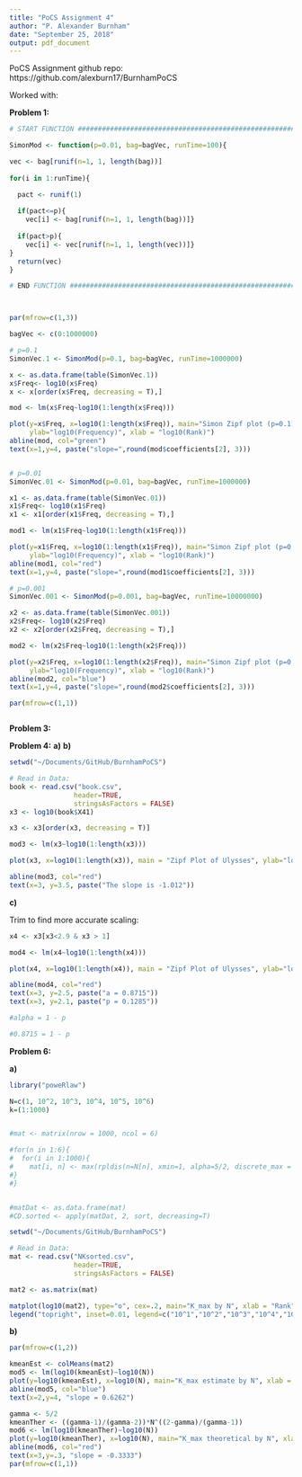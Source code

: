 ```yaml
---
title: "PoCS Assignment 4"
author: "P. Alexander Burnham"
date: "September 25, 2018"
output: pdf_document
---
```

PoCS Assignment github repo: https://github.com/alexburn17/BurnhamPoCS


Worked with: 



**Problem 1:**

```r

# START FUNCTION ###########################################################################

SimonMod <- function(p=0.01, bag=bagVec, runTime=100){

vec <- bag[runif(n=1, 1, length(bag))]
  
for(i in 1:runTime){

  pact <- runif(1)
  
  if(pact<=p){ 
    vec[i] <- bag[runif(n=1, 1, length(bag))]}
  
  if(pact>p){ 
    vec[i] <- vec[runif(n=1, 1, length(vec))]}
}
  return(vec)
}

# END FUNCTION #############################################################################



par(mfrow=c(1,3))

bagVec <- c(0:1000000)

# p=0.1
SimonVec.1 <- SimonMod(p=0.1, bag=bagVec, runTime=1000000)

x <- as.data.frame(table(SimonVec.1))
x$Freq<- log10(x$Freq)
x <- x[order(x$Freq, decreasing = T),] 

mod <- lm(x$Freq~log10(1:length(x$Freq)))

plot(y=x$Freq, x=log10(1:length(x$Freq)), main="Simon Zipf plot (p=0.1)", 
     ylab="log10(Frequency)", xlab = "log10(Rank)")
abline(mod, col="green")
text(x=1,y=4, paste("slope=",round(mod$coefficients[2], 3)))


# p=0.01
SimonVec.01 <- SimonMod(p=0.01, bag=bagVec, runTime=1000000)

x1 <- as.data.frame(table(SimonVec.01))
x1$Freq<- log10(x1$Freq)
x1 <- x1[order(x1$Freq, decreasing = T),] 

mod1 <- lm(x1$Freq~log10(1:length(x1$Freq)))

plot(y=x1$Freq, x=log10(1:length(x1$Freq)), main="Simon Zipf plot (p=0.01)", 
     ylab="log10(Frequency)", xlab = "log10(Rank)")
abline(mod1, col="red")
text(x=1,y=4, paste("slope=",round(mod1$coefficients[2], 3)))

# p=0.001
SimonVec.001 <- SimonMod(p=0.001, bag=bagVec, runTime=10000000)

x2 <- as.data.frame(table(SimonVec.001))
x2$Freq<- log10(x2$Freq)
x2 <- x2[order(x2$Freq, decreasing = T),] 

mod2 <- lm(x2$Freq~log10(1:length(x2$Freq)))

plot(y=x2$Freq, x=log10(1:length(x2$Freq)), main="Simon Zipf plot (p=0.001)", 
     ylab="log10(Frequency)", xlab = "log10(Rank)")
abline(mod2, col="blue")
text(x=1,y=4, paste("slope=",round(mod2$coefficients[2], 3)))

par(mfrow=c(1,1))



```



**Problem 3:**

**Problem 4:**
**a)**
**b)**
```r


setwd("~/Documents/GitHub/BurnhamPoCS")

# Read in Data:
book <- read.csv("book.csv", 
                header=TRUE, 
                stringsAsFactors = FALSE)
x3 <- log10(book$X41)

x3 <- x3[order(x3, decreasing = T)]

mod3 <- lm(x3~log10(1:length(x3)))

plot(x3, x=log10(1:length(x3)), main = "Zipf Plot of Ulysses", ylab="log10(Frequency)", xlab="log10(Rank)")

abline(mod3, col="red")
text(x=3, y=3.5, paste("The slope is -1.012"))


```
**c)**

Trim to find more accurate scaling:
```r




x4 <- x3[x3<2.9 & x3 > 1]

mod4 <- lm(x4~log10(1:length(x4)))

plot(x4, x=log10(1:length(x4)), main = "Zipf Plot of Ulysses", ylab="log10(Frequency)", xlab="log10(Rank)", xlim=c(1.5,3.5))

abline(mod4, col="red")
text(x=3, y=2.5, paste("a = 0.8715"))
text(x=3, y=2.1, paste("p = 0.1285"))

#alpha = 1 - p

#0.8715 = 1 - p
```

**Problem 6:**

**a)**
```r

library("poweRlaw")

N=c(1, 10^2, 10^3, 10^4, 10^5, 10^6) 
k=(1:1000)


#mat <- matrix(nrow = 1000, ncol = 6)

#for(n in 1:6){
#  for(i in 1:1000){
#    mat[i, n] <- max(rpldis(n=N[n], xmin=1, alpha=5/2, discrete_max = 1000))
#}
#}


#matDat <- as.data.frame(mat)
#CD.sorted <- apply(matDat, 2, sort, decreasing=T)

setwd("~/Documents/GitHub/BurnhamPoCS")

# Read in Data:
mat <- read.csv("NKsorted.csv", 
                header=TRUE, 
                stringsAsFactors = FALSE)

mat2 <- as.matrix(mat)

matplot(log10(mat2), type="o", cex=.2, main="K_max by N", xlab = "Rank", ylab="log10(k_max)", col=c(1:6))
legend("topright", inset=0.01, legend=c("10^1","10^2","10^3","10^4","10^5","10^6"), col=c(1:6), pch=15)

```

**b)**

```r
par(mfrow=c(1,2))

kmeanEst <- colMeans(mat2)
mod5 <- lm(log10(kmeanEst)~log10(N)) 
plot(y=log10(kmeanEst), x=log10(N), main="K_max estimate by N", xlab = "log10(mean(k_max))", ylab = "log10(N)")
abline(mod5, col="blue")
text(x=2,y=4, "slope = 0.6262")

gamma <- 5/2
kmeanTher <- ((gamma-1)/(gamma-2))*N^((2-gamma)/(gamma-1))
mod6 <- lm(log10(kmeanTher)~log10(N)) 
plot(y=log10(kmeanTher), x=log10(N), main="K_max theoretical by N", xlab = "log10((k_max))", ylab = "log10(N)")
abline(mod6, col="red")
text(x=3,y=.3, "slope = -0.3333")
par(mfrow=c(1,1))
```
